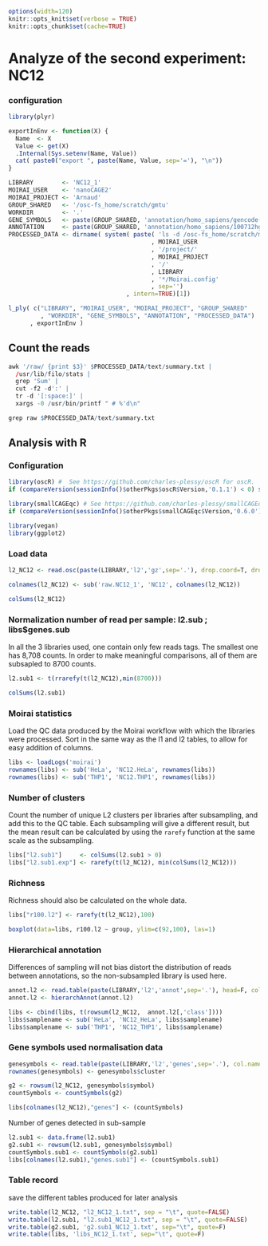 ```r
options(width=120)
knitr::opts_knit$set(verbose = TRUE)
knitr::opts_chunk$set(cache=TRUE)
```

Analyze of the second experiment: NC12
======================================
### configuration

```r
library(plyr)

exportInEnv <- function(X) {
  Name  <- X
  Value <- get(X)
  .Internal(Sys.setenv(Name, Value))
  cat( paste0("export ", paste(Name, Value, sep='='), "\n"))
}

LIBRARY        <- 'NC12_1'
MOIRAI_USER    <- 'nanoCAGE2'
MOIRAI_PROJECT <- 'Arnaud'
GROUP_SHARED   <- '/osc-fs_home/scratch/gmtu'
WORKDIR        <- '.'
GENE_SYMBOLS   <- paste(GROUP_SHARED, 'annotation/homo_sapiens/gencode-14/gencode.v14.annotation.genes.bed', sep='/')
ANNOTATION     <- paste(GROUP_SHARED, 'annotation/homo_sapiens/100712hg19/100712hg19', sep='/')
PROCESSED_DATA <- dirname( system( paste( 'ls -d /osc-fs_home/scratch/moirai/'
                                        , MOIRAI_USER
                                        , '/project/'
                                        , MOIRAI_PROJECT
                                        , '/'
                                        , LIBRARY
                                        , '*/Moirai.config'
                                        , sep='')
                                 , intern=TRUE)[1])

l_ply( c("LIBRARY", "MOIRAI_USER", "MOIRAI_PROJECT", "GROUP_SHARED"
         , "WORKDIR", "GENE_SYMBOLS", "ANNOTATION", "PROCESSED_DATA")
      , exportInEnv )
```

Count the reads
---------------

```r
awk '/raw/ {print $3}' $PROCESSED_DATA/text/summary.txt |
  /usr/lib/filo/stats |
  grep 'Sum' |
  cut -f2 -d':' |
  tr -d '[:space:]' |
  xargs -0 /usr/bin/printf " # %'d\n"
```

```r
grep raw $PROCESSED_DATA/text/summary.txt
```

Analysis with R
---------------

### Configuration
```r
library(oscR) #  See https://github.com/charles-plessy/oscR for oscR.
if (compareVersion(sessionInfo()$otherPkgs$oscR$Version,'0.1.1') < 0) stop('Outdated version of oscR.')

library(smallCAGEqc) # See https://github.com/charles-plessy/smallCAGEqc for smallCAGEqc.
if (compareVersion(sessionInfo()$otherPkgs$smallCAGEqc$Version,'0.6.0') < 0) stop('Outdated version of smallCAGEqc')

library(vegan)
library(ggplot2)

```

### Load data

```r
l2_NC12 <- read.osc(paste(LIBRARY,'l2','gz',sep='.'), drop.coord=T, drop.norm=T)

colnames(l2_NC12) <- sub('raw.NC12_1', 'NC12', colnames(l2_NC12))

colSums(l2_NC12)

```

### Normalization number of read per sample: l2.sub ; libs$genes.sub
In all the 3 libraries used, one contain only few reads tags. The smallest one has 8,708 counts. In order to make meaningful comparisons, all of them are subsapled to 8700 counts.

```r
l2.sub1 <- t(rrarefy(t(l2_NC12),min(8700)))

colSums(l2.sub1)
```

### Moirai statistics

Load the QC data produced by the Moirai workflow with which the libraries were processed. Sort in the same way as the l1 and l2 tables, to allow for easy addition of columns.

```r
libs <- loadLogs('moirai')
rownames(libs) <- sub('HeLa', 'NC12.HeLa', rownames(libs))
rownames(libs) <- sub('THP1', 'NC12.THP1', rownames(libs))
```

### Number of clusters

Count the number of unique L2 clusters per libraries after subsampling, and add
this to the QC table.  Each subsampling will give a different result, but the
mean result can be calculated by using the `rarefy` function at the same scale
as the subsampling.

```r
libs["l2.sub1"]     <- colSums(l2.sub1 > 0)
libs["l2.sub1.exp"] <- rarefy(t(l2_NC12), min(colSums(l2_NC12)))
```

### Richness

Richness should also be calculated on the whole data.

```r
libs["r100.l2"] <- rarefy(t(l2_NC12),100)

boxplot(data=libs, r100.l2 ~ group, ylim=c(92,100), las=1)
```

### Hierarchical annotation

Differences of sampling will not bias distort the distribution of reads between annotations, so the non-subsampled library is used here.

```r
annot.l2 <- read.table(paste(LIBRARY,'l2','annot',sep='.'), head=F, col.names=c('id', 'feature'), row.names=1)
annot.l2 <- hierarchAnnot(annot.l2)

libs <- cbind(libs, t(rowsum(l2_NC12,  annot.l2[,'class']))) 
libs$samplename <- sub('HeLa', 'NC12_HeLa', libs$samplename)
libs$samplename <- sub('THP1', 'NC12_THP1', libs$samplename)
```

### Gene symbols used normalisation data

```r
genesymbols <- read.table(paste(LIBRARY,'l2','genes',sep='.'), col.names=c("cluster","symbol"), stringsAsFactors=FALSE)
rownames(genesymbols) <- genesymbols$cluster

g2 <- rowsum(l2_NC12, genesymbols$symbol)
countSymbols <- countSymbols(g2)

libs[colnames(l2_NC12),"genes"] <- (countSymbols)
```

Number of genes detected in sub-sample

```r
l2.sub1 <- data.frame(l2.sub1)
g2.sub1 <- rowsum(l2.sub1, genesymbols$symbol)
countSymbols.sub1 <- countSymbols(g2.sub1)
libs[colnames(l2.sub1),"genes.sub1"] <- (countSymbols.sub1)
```

### Table record
save the different tables produced for later analysis

```r
write.table(l2_NC12, "l2_NC12_1.txt", sep = "\t", quote=FALSE)
write.table(l2.sub1, "l2.sub1_NC12_1.txt", sep = "\t", quote=FALSE)
write.table(g2.sub1, 'g2.sub1_NC12_1.txt', sep="\t", quote=F)
write.table(libs, 'libs_NC12_1.txt', sep="\t", quote=F)
```

